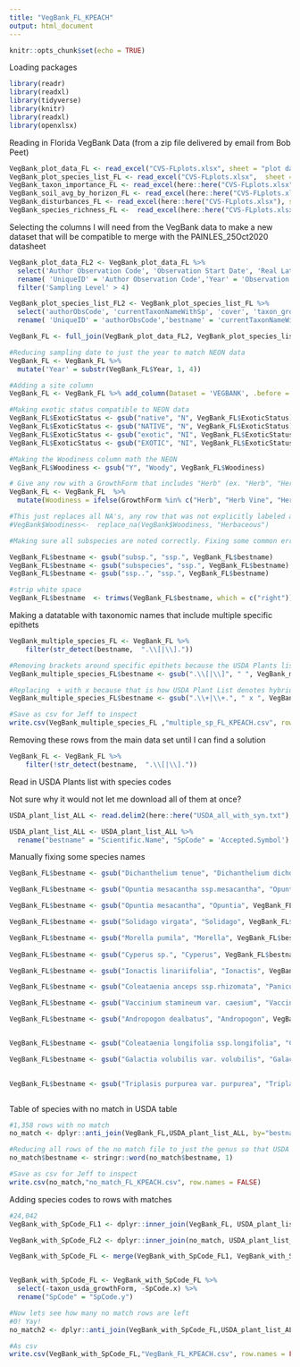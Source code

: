 ```yaml
---
title: "VegBank_FL_KPEACH"
output: html_document
---
```


```r
knitr::opts_chunk$set(echo = TRUE)
```


Loading packages 

```r

library(readr)
library(readxl)
library(tidyverse)
library(knitr)
library(readxl)
library(openxlsx)

```

Reading in Florida VegBank Data (from a zip file delivered by email from Bob Peet)

```r


VegBank_plot_data_FL <- read_excel("CVS-FLplots.xlsx", sheet = "plot data")
VegBank_plot_species_list_FL <- read_excel("CVS-FLplots.xlsx",  sheet = "plot species list")
VegBank_taxon_importance_FL <- read_excel(here::here("CVS-FLplots.xlsx"),  sheet = "taxon importance")
VegBank_soil_avg_by_horizon_FL <- read_excel(here::here("CVS-FLplots.xlsx"), sheet = "soil data avgd by horizon")
VegBank_disturbances_FL <- read_excel(here::here("CVS-FLplots.xlsx"), sheet = "disturbances")
VegBank_species_richness_FL <-  read_excel(here::here("CVS-FLplots.xlsx"), sheet = "plot species richness")

```

Selecting the columns I will need from the VegBank data to make a new dataset that will be compatible to merge with the PAINLES_25Oct2020 datasheet

```r


VegBank_plot_data_FL2 <- VegBank_plot_data_FL %>%
  select('Author Observation Code', 'Observation Start Date', 'Real Latitude', 'Real Longitude', 'Taxon Observation Area', 'Sampling Level', 'previousObsCode') %>%
  rename( 'UniqueID' = 'Author Observation Code','Year' = 'Observation Start Date', 'Lat' = 'Real Latitude', 'Long' = 'Real Longitude' ) %>%
  filter('Sampling Level' > 4)

VegBank_plot_species_list_FL2 <- VegBank_plot_species_list_FL %>%
  select('authorObsCode', 'currentTaxonNameWithSp', 'cover', 'taxon_growthForm_short', 'taxon_woody', 'taxon_exotic', 'taxon_usda_growthForm', 'taxon_usda_code', 'taxon_woody') %>%
  rename( 'UniqueID' = 'authorObsCode','bestname' = 'currentTaxonNameWithSp', 'PctCov' = 'cover', 'SpCode' = 'taxon_usda_code', 'ExoticStatus' = 'taxon_exotic', 'GrowthForm' = 'taxon_growthForm_short', 'Woodiness' = 'taxon_woody')

VegBank_FL <- full_join(VegBank_plot_data_FL2, VegBank_plot_species_list_FL2, by = 'UniqueID')

#Reducing sampling date to just the year to match NEON data
VegBank_FL <- VegBank_FL %>% 
  mutate('Year' = substr(VegBank_FL$Year, 1, 4))

#Adding a site column
VegBank_FL <- VegBank_FL %>% add_column(Dataset = 'VEGBANK', .before = "UniqueID")  %>% add_column(Zone = 'L48', .before = "UniqueID")

#Making exotic status compatible to NEON data
VegBank_FL$ExoticStatus <- gsub("native", "N", VegBank_FL$ExoticStatus)
VegBank_FL$ExoticStatus <- gsub("NATIVE", "N", VegBank_FL$ExoticStatus)
VegBank_FL$ExoticStatus <- gsub("exotic", "NI", VegBank_FL$ExoticStatus)
VegBank_FL$ExoticStatus <- gsub("EXOTIC", "NI", VegBank_FL$ExoticStatus)

#Making the Woodiness column math the NEON 
VegBank_FL$Woodiness <- gsub("Y", "Woody", VegBank_FL$Woodiness)

# Give any row with a GrowthForm that includes "Herb" (ex. "Herb", "Herb Vine", "Herb Shrub") a Woodiness classification of ""Herbaceous". 
VegBank_FL <- VegBank_FL  %>% 
  mutate(Woodiness = ifelse(GrowthForm %in% c("Herb", "Herb Vine", "Herb Shrub", "Herb Shrub Vine"), 'Herbaceous', Woodiness))

#This just replaces all NA's, any row that was not explicitly labeled as 'Woody" as Herbaceous which could be wrong so I did not run it
#VegBank$Woodiness<-  replace_na(VegBank$Woodiness, "Herbaceous")

#Making sure all subspecies are noted correctly. Fixing some common errors that would prevent the species name from matching with the USDA plant list

VegBank_FL$bestname <- gsub("subsp.", "ssp.", VegBank_FL$bestname)
VegBank_FL$bestname <- gsub("subspecies", "ssp.", VegBank_FL$bestname)
VegBank_FL$bestname <- gsub("ssp..", "ssp.", VegBank_FL$bestname)

#strip white space
VegBank_FL$bestname  <- trimws(VegBank_FL$bestname, which = c("right"))

```

Making a datatable with taxonomic names that include multiple specific epithets

```r

VegBank_multiple_species_FL <- VegBank_FL %>%
    filter(str_detect(bestname,  ".\\[|\\]."))

#Removing brackets around specific epithets because the USDA Plants list does not use them..may be preventing matches
VegBank_multiple_species_FL$bestname <- gsub(".\\[|\\]", " ", VegBank_multiple_species_FL$bestname)

#Replacing  + with x because that is how USDA Plant List denotes hybrides
VegBank_multiple_species_FL$bestname <- gsub(".\\+|\\+.", " x ", VegBank_multiple_species_FL$bestname)

#Save as csv for Jeff to inspect
write.csv(VegBank_multiple_species_FL ,"multiple_sp_FL_KPEACH.csv", row.names = FALSE)

```

Removing these rows from the main data set until I can find a solution
```r

VegBank_FL <- VegBank_FL %>%
    filter(!str_detect(bestname,  ".\\[|\\]."))


```

Read in USDA Plants list with species codes

Not sure why it would not let me download all of them at once?

```r


USDA_plant_list_ALL <- read.delim2(here::here("USDA_all_with_syn.txt"),  sep = ",")

USDA_plant_list_ALL <- USDA_plant_list_ALL %>%
  rename("bestname" = "Scientific.Name", "SpCode" = 'Accepted.Symbol') 

```


Manually fixing some species names

```r

VegBank_FL$bestname <- gsub("Dichanthelium tenue", "Dichanthelium dichotomum var. tenue", VegBank_FL$bestname)

VegBank_FL$bestname <- gsub("Opuntia mesacantha ssp.mesacantha", "Opuntia", VegBank_FL$bestname)

VegBank_FL$bestname <- gsub("Opuntia mesacantha", "Opuntia", VegBank_FL$bestname)

VegBank_FL$bestname <- gsub("Solidago virgata", "Solidago", VegBank_FL$bestname)

VegBank_FL$bestname <- gsub("Morella pumila", "Morella", VegBank_FL$bestname)
	
VegBank_FL$bestname <- gsub("Cyperus sp.", "Cyperus", VegBank_FL$bestname)

VegBank_FL$bestname <- gsub("Ionactis linariifolia", "Ionactis", VegBank_FL$bestname)

VegBank_FL$bestname <- gsub("Coleataenia anceps ssp.rhizomata", "Panicum anceps", VegBank_FL$bestname)

VegBank_FL$bestname <- gsub("Vaccinium stamineum var. caesium", "Vaccinium stamineum", VegBank_FL$bestname)

VegBank_FL$bestname <- gsub("Andropogon dealbatus", "Andropogon", VegBank_FL$bestname)


VegBank_FL$bestname <- gsub("Coleataenia longifolia ssp.longifolia", "Coleataenia longifolia", VegBank_FL$bestname)

VegBank_FL$bestname <- gsub("Galactia volubilis var. volubilis", "Galactia volubilis", VegBank_FL$bestname)
	

VegBank_FL$bestname <- gsub("Triplasis purpurea var. purpurea", "Triplasis purpurea", VegBank_FL$bestname)



```




Table of species with no match in USDA table

```r

#1,358 rows with no match
no_match <- dplyr::anti_join(VegBank_FL,USDA_plant_list_ALL, by="bestname")

#Reducing all rows of the no match file to just the genus so that USDA can find matches
no_match$bestname <- stringr::word(no_match$bestname, 1)

#Save as csv for Jeff to inspect
write.csv(no_match,"no_match_FL_KPEACH.csv", row.names = FALSE)

```



Adding species codes to rows with matches

```r

#24,042
VegBank_with_SpCode_FL1 <- dplyr::inner_join(VegBank_FL, USDA_plant_list_ALL, by="bestname")

VegBank_with_SpCode_FL2 <- dplyr::inner_join(no_match, USDA_plant_list_ALL, by="bestname")

VegBank_with_SpCode_FL <- merge(VegBank_with_SpCode_FL1, VegBank_with_SpCode_FL2, all = TRUE)


VegBank_with_SpCode_FL <- VegBank_with_SpCode_FL %>%
  select(-taxon_usda_growthForm, -SpCode.x) %>%
  rename("SpCode" = "SpCode.y")

#Now lets see how many no match rows are left
#0! Yay!
no_match2 <- dplyr::anti_join(VegBank_with_SpCode_FL,USDA_plant_list_ALL, by="bestname")

```

```r

#As csv
write.csv(VegBank_with_SpCode_FL,"VegBank_FL_KPEACH.csv", row.names = FALSE)

```